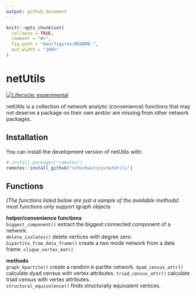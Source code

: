 ```yaml
---
output: github_document
---
```


<!-- README.md is generated from README.Rmd. Please edit that file -->

```r
knitr::opts_chunk$set(
  collapse = TRUE,
  comment = "#>",
  fig.path = "man/figures/README-",
  out.width = "100%"
)
```
#  netUtils

<!-- badges: start -->
[![Lifecycle: experimental](https://img.shields.io/badge/lifecycle-experimental-orange.svg)](https://www.tidyverse.org/lifecycle/#experimental)
<!-- badges: end -->

netUtils is a collection of network analytic (convenience) functions that may not deserve a package on their own and/or are missing from other network packages.

## Installation

You can install the development version of netUtils with:

```r
# install.packages("remotes")
remotes::install_github("schochastics/netUtils")
```

## Functions

*(The functions listed below are just a sample of the available methods)*  
most functions only support igraph objects

**helper/convenience functions**  
`biggest_component()` extract the biggest connected component of a network.  
`delete_isolates()` delete vertices with degree zero.
`bipartite_from_data_frame()` create a two mode network from a data frame.
`clique_vertex_mat()`

**methods**  
`graph_kpartite()` create a random k-partite network.
`dyad_census_attr()` calculate dyad census with vertex attributes.
`triad_census_attr()` calculate triad census with vertex attributes.  
`structural_equivalence()` finds structurally equivalent vertices.
